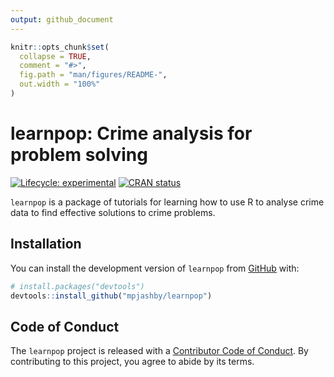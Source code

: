 ```yaml
---
output: github_document
---
```


<!-- README.md is generated from README.Rmd. Please edit that file -->

```r
knitr::opts_chunk$set(
  collapse = TRUE,
  comment = "#>",
  fig.path = "man/figures/README-",
  out.width = "100%"
)
```



# learnpop: Crime analysis for problem solving

<!-- badges: start -->
[![Lifecycle: experimental](https://img.shields.io/badge/lifecycle-experimental-orange.svg)](https://lifecycle.r-lib.org/articles/stages.html#experimental)
[![CRAN status](https://www.r-pkg.org/badges/version/learnpop)](https://CRAN.R-project.org/package=learnpop)
<!-- badges: end -->

`learnpop` is a package of tutorials for learning how to use R to analyse crime 
data to find effective solutions to crime problems.



## Installation

You can install the development version of `learnpop` from [GitHub](https://github.com/) with:

``` r
# install.packages("devtools")
devtools::install_github("mpjashby/learnpop")
```


## Code of Conduct
  
The `learnpop` project is released with a [Contributor Code of Conduct](https://contributor-covenant.org/version/2/0/CODE_OF_CONDUCT.html). By contributing to this project, you agree to abide by its terms.
  
